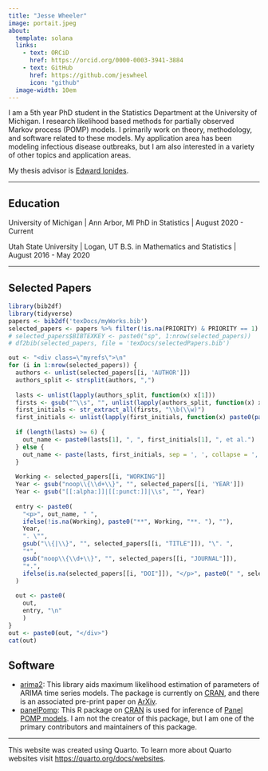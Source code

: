 ```yaml
---
title: "Jesse Wheeler"
image: portait.jpeg
about: 
  template: solana 
  links: 
    - text: ORCiD
      href: https://orcid.org/0000-0003-3941-3884
    - text: GitHub
      href: https://github.com/jeswheel
      icon: "github"
  image-width: 10em
---
```


I am a 5th year PhD student in the Statistics Department at the University of Michigan.
I research likelihood based methods for partially observed Markov process (POMP) models.
I primarily work on theory, methodology, and software related to these models. 
My application area has been modeling infectious disease outbreaks, but I am also interested in a variety of other topics and application areas. 

My thesis advisor is [Edward Ionides](https://ionides.github.io/).

---

## Education

University of Michigan | Ann Arbor, MI
PhD in Statistics | August 2020 - Current

Utah State University | Logan, UT
B.S. in Mathematics and Statistics | August 2016 - May 2020

---

## Selected Papers

```r
library(bib2df)
library(tidyverse)
papers <- bib2df('texDocs/myWorks.bib')
selected_papers <- papers %>% filter(!is.na(PRIORITY) & PRIORITY == 1)
# selected_papers$BIBTEXKEY <- paste0("sp", 1:nrow(selected_papers))
# df2bib(selected_papers, file = 'texDocs/selectedPapers.bib')
```


```r
out <- "<div class=\"myrefs\">\n" 
for (i in 1:nrow(selected_papers)) {
  authors <- unlist(selected_papers[[i, 'AUTHOR']])
  authors_split <- strsplit(authors, ",")
  
  lasts <- unlist(lapply(authors_split, function(x) x[1]))
  firsts <- gsub("^\\s", "", unlist(lapply(authors_split, function(x) x[2])))
  first_initials <- str_extract_all(firsts, "\\b(\\w)")
  first_initials <- unlist(lapply(first_initials, function(x) paste0(paste0(x, collapse = ". "), ".")))
  
  if (length(lasts) >= 6) {
    out_name <- paste0(lasts[1], ", ", first_initials[1], ", et al.")
  } else {
    out_name <- paste(lasts, first_initials, sep = ', ', collapse = ', ')
  }
  
  Working <- selected_papers[[i, "WORKING"]]
  Year <- gsub("noop\\{\\d+\\}", "", selected_papers[[i, 'YEAR']])
  Year <- gsub("[[:alpha:]]|[[:punct:]]|\\s", "", Year)
  
  entry <- paste0(
    "<p>", out_name, " ", 
    ifelse(!is.na(Working), paste0("**", Working, "**. "), ""),
    Year, 
    ". \"",
    gsub("\\{|\\}", "", selected_papers[[i, "TITLE"]]), "\". ",
    "*", 
    gsub("noop\\{\\d+\\}", "", selected_papers[[i, "JOURNAL"]]),
    "*.", 
    ifelse(is.na(selected_papers[[i, "DOI"]]), "</p>", paste0(" ", selected_papers[[i, "DOI"]], ".</p>"))
  )
  
  out <- paste0(
    out, 
    entry, "\n"
    )
}
out <- paste0(out, "</div>")
cat(out)
```

## Software 

- [arima2](https://github.com/jeswheel/arima2): This library aids maximum likelihood estimation of parameters of ARIMA time series models. The package is currently on [CRAN](https://cran.r-project.org/web/packages/arima2/index.html), and there is an associated pre-print paper on [ArXiv](https://arxiv.org/abs/2310.01198).
- [panelPomp](https://jeswheel.github.io/panelPomp): This R package on [CRAN](https://cran.r-project.org/web/packages/panelPomp/index.html) is used for inference of [Panel POMP models](https://doi.org/10.1080/01621459.2019.1604367). I am not the creator of this package, but I am one of the primary contributors and maintainers of this package. 

---

This website was created using Quarto. 
To learn more about Quarto websites visit <https://quarto.org/docs/websites>.


